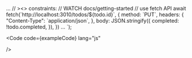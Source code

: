 

...
// ><> constraints: 
// WATCH docs/getting-started
// use fetch API
await fetch(\`http://localhost:3010/todos/$\{todo.id\}\`, {
    method: \`PUT\`,
    headers: {
    "Content-Type": \`application/json\`,
    },
    body: JSON.stringify({
    completed: !todo.completed,
    }),
})
...
`);



<div>


<Code code={exampleCode} lang="js" 

  />
  </div>
